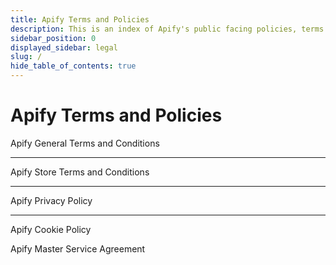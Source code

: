 ```yaml
---
title: Apify Terms and Policies
description: This is an index of Apify's public facing policies, terms of use and legal documents.
sidebar_position: 0
displayed_sidebar: legal
slug: /
hide_table_of_contents: true
---
```


# Apify Terms and Policies

Apify General Terms and Conditions

---

Apify Store Terms and Conditions

---

Apify Privacy Policy

---

Apify Cookie Policy

Apify Master Service Agreement


